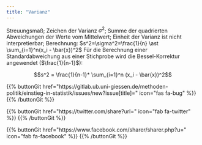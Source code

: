 ```yaml
---
title: "Varianz"
---
```

Streuungsmaß; Zeichen der Varianz $\sigma^2$; Summe der quadrierten Abweichungen der Werte vom Mittelwert; Einheit der Varianz ist nicht interpretierbar; Berechnung: $s^2=\sigma^2=\frac{1}{n} \ast \sum_{i=1}^n(x_i - \bar{x})^2$
Für die Berechnung einer Standardabweichung aus einer Stichprobe wird die Bessel-Korrektur angewendet ($\frac{1}{n-1}$):

$$s^2 = \frac{1}{n-1}* \sum_{i=1}^n (x_i - \bar{x})^2$$

{{% buttonGit href=\"https\:\/\/gitlab.ub.uni-giessen.de\/methoden-politik\/einstieg-in-statistik\/issues\/new?issue[title]=\" icon=\"fas fa-bug\" %}} {{% /buttonGit %}} 

{{% buttonGit href=\"https\:\/\/twitter.com\/share?url=\" icon=\"fab fa-twitter\" %}} {{% /buttonGit %}}

{{% buttonGit href=\"https\:\/\/www.facebook.com\/sharer\/sharer.php?u=\" icon=\"fab fa-facebook\" %}} {{% /buttonGit %}}

